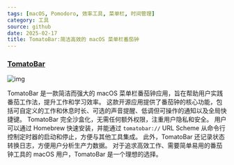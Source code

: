 ```yaml
---
tags: [macOS, Pomodoro, 效率工具, 菜单栏, 时间管理]
category: 工具
source: github
date: 2025-02-17
title: TomatoBar:简洁高效的 macOS 菜单栏番茄钟
---
```


### [TomatoBar](https://github.com/ivoronin/TomatoBar)

![img](https://img.mengpeng.tech/i/2025/02/17/67b2c1e56d129.webp)

TomatoBar 是一款简洁而强大的 macOS 菜单栏番茄钟应用，旨在帮助用户实践番茄工作法，提升工作和学习效率。 这款开源应用提供了番茄钟的核心功能，包括可自定义的工作和休息时长、可选的声音提醒、低调但可操作的通知以及全局快捷键。 TomatoBar 完全沙盒化，无需任何额外权限，注重用户隐私和安全。 用户可以通过 Homebrew 快速安装，并能通过 `tomatobar://` URL Scheme 从命令行控制定时器的启动和停止，方便与其他工具集成。 此外，TomatoBar 还记录状态转换日志，方便用户分析生产力数据。 对于追求高效工作、需要简单易用的番茄钟工具的 macOS 用户，TomatoBar 是一个理想的选择。
